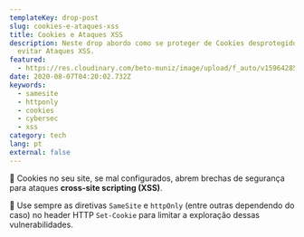 ```yaml
---
templateKey: drop-post
slug: cookies-e-ataques-xss
title: Cookies e Ataques XSS
description: Neste drop abordo como se proteger de Cookies desprotegidos para
  evitar Ataques XSS.
featured:
  - https://res.cloudinary.com/beto-muniz/image/upload/f_auto/v1596428575/Social_sk5k1b.png
date: 2020-08-07T04:20:02.732Z
keywords:
  - samesite
  - httponly
  - cookies
  - cybersec
  - xss
category: tech
lang: pt
external: false
---
```


<Drop>

🍪 Cookies no seu site, se mal configurados, abrem brechas de segurança para ataques **cross-site scripting (XSS)**.

💬 Use sempre as diretivas `SameSite` e `httpOnly` (entre outras dependendo do caso) no header HTTP `Set-Cookie` para limitar a exploração dessas vulnerabilidades. 

</Drop>